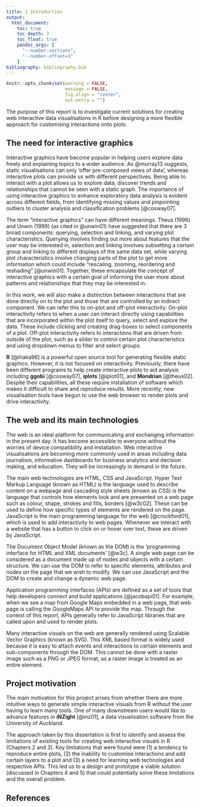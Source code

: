 ```yaml
---
title: 1 Introduction
output:
  html_document:
    toc: true
    toc_depth: 3
    toc_float: true
    pandoc_args: [
      "--number-sections",
      "--number-offset=1"
    ]
bibliography: bibliography.bib
---
```


```r
knitr::opts_chunk$set(warning = FALSE,
                      message = FALSE,
                      fig.align = "center",
                      out.extra = "")
```

The purpose of this report is to investigate current solutions for creating web interactive data visualisations in R before designing a more flexible approach for customising interactions onto plots.

## The need for interactive graphics {#need}

Interactive graphics have become popular in helping users explore data freely and explaining topics to a wider audience. As @murray13 suggests, static visualisations can only 'offer pre-composed views of data', whereas interactive plots can provide us with different perspectives. Being able to interact with a plot allows us to explore data, discover trends and relationships that cannot be seen with a static graph. The importance of using interactive graphics to enhance exploratory data analysis is evident across different fields, from identifying missing values and pinpointing outliers to cluster analysis and classification problems [@cosway07].

The term "interactive graphics" can have different meanings. Theus (1996) and Unwin (1999) (as cited in @unwin01) have suggested that there are 3 broad components: querying, selection and linking, and varying plot characteristics. Querying involves finding out more about features that the user may be interested in, selection and linking involves subsetting a certain group and linking to different displays of the same data set, while varying plot characteristics involve changing parts of the plot to get more information which could include "rescaling, zooming, reordering and reshading" [@unwin01]. Together, these encapsulate the concept of interactive graphics with a certain goal of informing the user more about patterns and relationships that they may be interested in.

In this work, we will also make a distinction between interactions that are done directly on to the plot and those that are controlled by an indirect component. We can refer this to on-plot and off-plot interactivity. On-plot interactivity refers to when a user can interact directly using capabilities that are incorporated within the plot itself to query, select and explore the data. These include clicking and creating drag-boxes to select components of a plot. Off-plot interactivity refers to interactions that are driven from outside of the plot, such as a slider to control certain plot characteristics and using dropdown menus to filter and select groups.

**R** [@ihaka96] is a powerful open source tool for generating flexible static graphics. However, it is not focused on interactivity. Previously, there have been different programs to help create interactive plots to aid analysis including **ggobi** [@cosway07], **iplots** [@iplot01], and **Mondrian** [@theus02]. Despite their capabilities, all these require installation of software which makes it difficult to share and reproduce results. More recently, new visualisation tools have begun to use the web browser to render plots and drive interactivity.

## The web and its main technologies {#web}

The web is an ideal platform for communicating and exchanging information in the present day. It has become accessible to everyone without the worries of device compatibility and installation. Web interactive visualisations are becoming more commonly used in areas including data journalism, informative dashboards for business analytics and decision making, and education. They will be increasingly in demand in the future.

The main web technologies are HTML, CSS and JavaScript. Hyper Text Markup Language (known as HTML) is the language used to describe content on a webpage and cascading style sheets (known as CSS) is the language that controls how elements look and are presented on a web page such as colour, shape, strokes and fills, borders [@w3c02]. These can be used to define how specific types of elements are rendered on the page. JavaScript is the main programming language for the web [@crockford01], which is used to add interactivity to web pages. Whenever we interact with a website that has a button to click on or hover over text, these are driven by JavaScript.

The Document Object Model (known as the DOM) is the 'programming interface for HTML and XML documents' [@w3c]. A single web page can be considered as a document made up of nodes and objects with a certain structure. We can use the DOM to refer to specific elements, attributes and nodes on the page that we wish to modify. We can use JavaScript and the DOM to create and change a dynamic web page.

Application programming interfaces (APIs) are defined as a set of tools that help developers connect and build applications [@jacobapi01]. For example, when we see a map from Google Maps embedded in a web page, that web page is calling the GoogleMaps API to provide the map. Through the context of this report, APIs generally refer to JavaScript libraries that are called upon and used to render plots.

Many interactive visuals on the web are generally rendered using Scalable Vector Graphics (known as SVG). This XML based format is widely used because it is easy to attach events and interactions to certain elements and sub-components through the DOM. This cannot be done with a raster image such as a PNG or JPEG format, as a raster image is treated as an entire element.

## Project motivation {#prob}

The main motivation for this project arises from whether there are more intuitive ways to generate simple interactive visuals from R without the user having to learn many tools. One of many downstream users would like to advance features in **iNZight** [@inz01], a data visualisation software from the University of Auckland.

The approach taken by this dissertation is first to identify and assess the limitations of existing tools for creating web interactive visuals in R (Chapters 2 and 3). Key limitations that were found were (1) a tendency to reproduce entire plots, (2) the inability to customise interactions and add certain layers to a plot and (3) a need for learning web technologies and respective APIs. This led us to a design and prototype a viable solution (discussed in Chapters 4 and 5) that could potentially solve these limitations and the overall problem.

## References {-}
